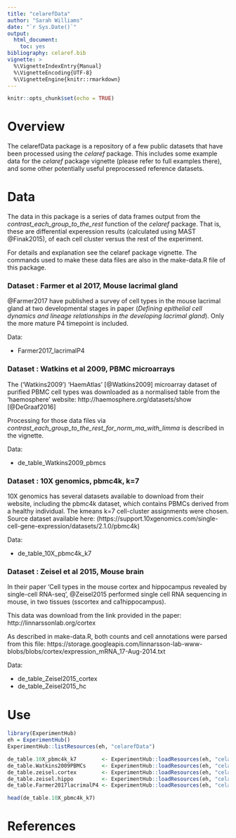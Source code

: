```yaml
---
title: "celarefData"
author: "Sarah Williams"
date: "`r Sys.Date()`"
output: 
  html_document: 
    toc: yes
bibliography: celaref.bib
vignette: >
  %\VignetteIndexEntry{Manual}
  %\VignetteEncoding{UTF-8}
  %\VignetteEngine{knitr::rmarkdown}
---
```


```r
knitr::opts_chunk$set(echo = TRUE)
```

# Overview

The celarefData package is a repository of a few public datasets that have been
processed using the *celaref* package. 
This includes some example data for the  *celaref* package vignette 
(please refer to full examples there), and some other potentially useful 
preprocessed reference datasets.


# Data

The data in this package is a series of data frames output from the
*contrast_each_group_to_the_rest* function of the *celaref* package. 
That is, these are differential experession results (calculated using 
MAST @Finak2015), of each cell cluster versus the rest of the experiment. 

For details and explanation see the celaref package vignette. 
The commands used to make these data files are also in the make-data.R 
file of this package.

### Dataset : Farmer et al 2017, Mouse lacrimal gland

@Farmer2017 have published a survey of cell types in the mouse lacrimal gland 
at two developmental stages in paper (*Defining epithelial cell dynamics and 
lineage relationships in the developing lacrimal gland*). Only the more 
mature P4 timepoint is included.

Data:

* Farmer2017_lacrimalP4

### Dataset : Watkins et al 2009, PBMC microarrays 

The ('Watkins2009') ‘HaemAtlas’ [@Watkins2009] microarray dataset of purified 
PBMC cell types
was downloaded as a normalised table from the 'haemosphere' website:
http://haemosphere.org/datasets/show [@DeGraaf2016]

Processing for those data files via *contrast_each_group_to_the_rest_for_norm_ma_with_limma* is described in the vignette.


Data:

* de_table_Watkins2009_pbmcs



### Dataset : 10X genomics, pbmc4k, k=7

10X genomics has several datasets available to download from their website,
including the pbmc4k dataset, which contains PBMCs derived from a healthy
individual. The kmeans k=7 cell-cluster assignments were chosen. 
Source dataset available here:
(https://support.10xgenomics.com/single-cell-gene-expression/datasets/2.1.0/pbmc4k)

Data: 

* de_table_10X_pbmc4k_k7

### Dataset : Zeisel et al 2015, Mouse brain


In their paper 'Cell types in the mouse cortex and hippocampus revealed by
single-cell RNA-seq', @Zeisel2015 performed single cell RNA sequencing
in mouse, in two tissues (sscortex and ca1hippocampus).

This data was download from the link provided in the paper: http://linnarssonlab.org/cortex

As described in make-data.R, both counts and cell annotations were parsed from this file:
https://storage.googleapis.com/linnarsson-lab-www-blobs/blobs/cortex/expression_mRNA_17-Aug-2014.txt


Data:

* de_table_Zeisel2015_cortex
* de_table_Zeisel2015_hc



# Use

```r
library(ExperimentHub)
eh = ExperimentHub()
ExperimentHub::listResources(eh, "celarefData")

de_table.10X_pbmc4k_k7        <- ExperimentHub::loadResources(eh, "celarefData", 'de_table_10X_pbmc4k_k7')[[1]]
de_table.Watkins2009PBMCs     <- ExperimentHub::loadResources(eh, "celarefData", 'de_table_Watkins2009_pbmcs')[[1]]
de_table.zeisel.cortex        <- ExperimentHub::loadResources(eh, "celarefData", 'de_table_Zeisel2015_cortex')[[1]]
de_table.zeisel.hippo         <- ExperimentHub::loadResources(eh, "celarefData", 'de_table_Zeisel2015_hc')[[1]]
de_table.Farmer2017lacrimalP4 <- ExperimentHub::loadResources(eh, "celarefData", 'de_table_Farmer2017_lacrimalP4')[[1]]

head(de_table.10X_pbmc4k_k7)
```

# References
